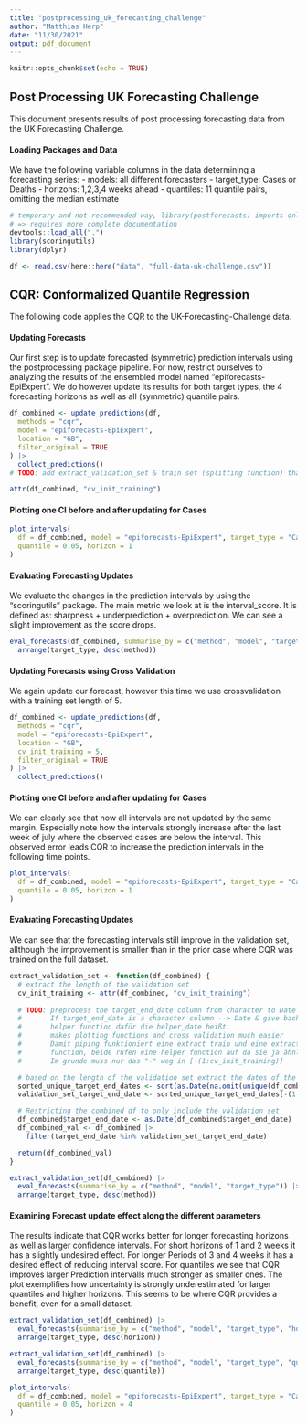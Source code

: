 ```yaml
---
title: "postprocessing_uk_forecasting_challenge"
author: "Matthias Herp"
date: "11/30/2021"
output: pdf_document
---
```


```r
knitr::opts_chunk$set(echo = TRUE)
```

## Post Processing UK Forecasting Challenge

This document presents results of post processing forecasting data from the UK Forecasting Challenge. 

#### Loading Packages and Data

We have the following variable columns in the data determining a forecasting series:
- models: all different forecasters
- target_type: Cases or Deaths
- horizons: 1,2,3,4 weeks ahead
- quantiles: 11 quantile pairs, omitting the median estimate

```r
# temporary and not recommended way, library(postforecasts) imports only functions with @export tag
# => requires more complete documentation
devtools::load_all(".")
library(scoringutils)
library(dplyr)

df <- read.csv(here::here("data", "full-data-uk-challenge.csv"))
```

## CQR: Conformalized Quantile Regression

The following code applies the CQR to the UK-Forecasting-Challenge data.

#### Updating Forecasts

Our first step is to update forecasted (symmetric) prediction intervals using the postprocessing package pipeline. For now, restrict ourselves to analyzing the results of the ensembled model named "epiforecasts-EpiExpert". We do however update its results for both target types, the 4 forecasting horizons as well as all (symmetric) quantile pairs. 

```r
df_combined <- update_predictions(df,
  methods = "cqr",
  model = "epiforecasts-EpiExpert",
  location = "GB",
  filter_original = TRUE
) |>
  collect_predictions()
# TODO: add extract_validation_set & train set (splitting function) that can be piped after collect predictions
```

```r
attr(df_combined, "cv_init_training")
```


#### Plotting one CI before and after updating for Cases

```r
plot_intervals(
  df = df_combined, model = "epiforecasts-EpiExpert", target_type = "Cases",
  quantile = 0.05, horizon = 1
)
```

#### Evaluating Forecasting Updates

We evaluate the changes in the prediction intervals by using the "scoringutils" package. The main metric we look at is the interval_score. It is defined as: sharpness + underprediction + overprediction. We can see a slight improvement as the score drops.

```r
eval_forecasts(df_combined, summarise_by = c("method", "model", "target_type")) |>
  arrange(target_type, desc(method))
```


#### Updating Forecasts using Cross Validation

We again update our forecast, however this time we use crossvalidation with a training set length of 5.

```r
df_combined <- update_predictions(df,
  methods = "cqr",
  model = "epiforecasts-EpiExpert",
  location = "GB",
  cv_init_training = 5,
  filter_original = TRUE
) |>
  collect_predictions()
```


#### Plotting one CI before and after updating for Cases

We can clearly see that now all intervals are not updated by the same margin. Especially note how the intervals strongly increase after the last week of july where the observed cases are below the interval. This observed error leads CQR to increase the prediction intervals in the following time points.

```r
plot_intervals(
  df = df_combined, model = "epiforecasts-EpiExpert", target_type = "Cases",
  quantile = 0.05, horizon = 1
)
```

#### Evaluating Forecasting Updates

We can see that the forecasting intervals still improve in the validation set, allthough the improvement is smaller than in the prior case where CQR was trained on the full dataset.

```r
extract_validation_set <- function(df_combined) {
  # extract the length of the validation set
  cv_init_training <- attr(df_combined, "cv_init_training")
  
  # TODO: preprocess the target_end_date column from character to Date in update_predictions. make a warning
  #       If target_end_date is a character column --> Date & give back a warning
  #       helper function dafür die helper_date heißt.
  #       makes plotting functions and cross validation much easier
  #       Damit piping funktioniert eine extract train und eine extract validation  
  #       function, beide rufen eine helper function auf da sie ja ähnlich sind
  #       Im grunde muss nur das "-" weg in [-(1:cv_init_training)]

  # based on the length of the validation set extract the dates of the validation set
  sorted_unique_target_end_dates <- sort(as.Date(na.omit(unique(df_combined$target_end_date))))
  validation_set_target_end_date <- sorted_unique_target_end_dates[-(1:cv_init_training)]

  # Restricting the combined df to only include the validation set
  df_combined$target_end_date <- as.Date(df_combined$target_end_date)
  df_combined_val <- df_combined |>
    filter(target_end_date %in% validation_set_target_end_date)

  return(df_combined_val)
}

extract_validation_set(df_combined) |>
  eval_forecasts(summarise_by = c("method", "model", "target_type")) |>
  arrange(target_type, desc(method))
```


#### Examining Forecast update effect along the different parameters

The results indicate that CQR works better for longer forecasting horizons as well as larger confidence intervals. For short horizons of 1 and 2 weeks it has a slightly undesired effect. For longer Periods of 3 and 4 weeks it has a desired effect of reducing interval score. For quantiles we see that CQR improves larger Prediction intervalls much stronger as smaller ones.
The plot exemplifies how uncertainty is strongly underestimated for larger quantiles and higher horizons. This seems to be where CQR provides a benefit, even for a small dataset.

```r
extract_validation_set(df_combined) |>
  eval_forecasts(summarise_by = c("method", "model", "target_type", "horizon")) |>
  arrange(target_type, desc(horizon))
```

```r
extract_validation_set(df_combined) |>
  eval_forecasts(summarise_by = c("method", "model", "target_type", "quantile")) |>
  arrange(target_type, desc(quantile))
```

```r
plot_intervals(
  df = df_combined, model = "epiforecasts-EpiExpert", target_type = "Cases",
  quantile = 0.05, horizon = 4
)
```
